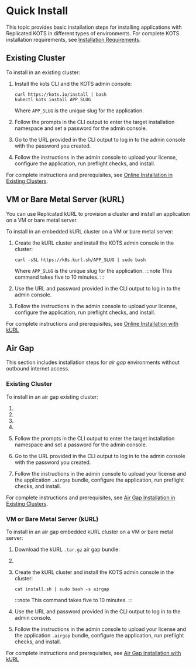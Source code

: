 
# Quick Install

This topic provides basic installation steps for installing applications with Replicated KOTS in different types of environments. For complete KOTS installation requirements, see [Installation Requirements](installing-general-requirements).

## Existing Cluster

To install in an existing cluster:

1. Install the kots CLI and the KOTS admin console:

    ```shell
    curl https://kots.io/install | bash
    kubectl kots install APP_SLUG
    ``` 
    Where `APP_SLUG` is the unique slug for the application.

1. Follow the prompts in the CLI output to enter the target installation namespace and set a password for the admin console.

1. Go to the URL provided in the CLI output to log in to the admin console with the password you created.

1. Follow the instructions in the admin console to upload your license, configure the application, run preflight checks, and install.

For complete instructions and prerequisites, see [Online Installation in Existing Clusters](/enterprise/installing-existing-cluster).

## VM or Bare Metal Server (kURL)

You can use Replicated kURL to provision a cluster and install an application on a VM or bare metal server.

To install in an embedded kURL cluster on a VM or bare metal server:

1. Create the kURL cluster and install the KOTS admin console in the cluster:

   ```
   curl -sSL https://k8s.kurl.sh/APP_SLUG | sudo bash
   ```
   Where `APP_SLUG` is the unique slug for the application.
   :::note
   This command takes five to 10 minutes.
   :::

1. Use the URL and password provided in the CLI output to log in to the admin console.

1. Follow the instructions in the admin console to upload your license, configure the application, run preflight checks, and install.

For complete instructions and prerequisites, see [Online Installation with kURL](/enterprise/installing-embedded-cluster)

## Air Gap

This section includes installation steps for _air gap_ environments without outbound internet access.

### Existing Cluster

To install in an air gap existing cluster:

1. <InstallKotsCli/>

1. <DownloadKotsBundle/>

1. <PushKotsImages/>

1. <InstallKotsAirgap/>

1. Follow the prompts in the CLI output to enter the target installation namespace and set a password for the admin console.

1. Go to the URL provided in the CLI output to log in to the admin console with the password you created.

1. Follow the instructions in the admin console to upload your license and the application `.airgap` bundle, configure the application, run preflight checks, and install.

For complete instructions and prerequisites, see [Air Gap Installation in Existing Clusters](/enterprise/installing-existing-cluster-airgap).

### VM or Bare Metal Server (kURL)

To install in an air gap embedded kURL cluster on a VM or bare metal server:

1. Download the kURL `.tar.gz` air gap bundle:

   <DownloadkURLBundle/>

1. <ExtractKurlBundle/>

1. Create the kURL cluster and install the KOTS admin console in the cluster:

   ```
   cat install.sh | sudo bash -s airgap
   ```
   :::note
   This command takes five to 10 minutes.
   :::

1. Use the URL and password provided in the CLI output to log in to the admin console.

1. Follow the instructions in the admin console to upload your license and the application `.airgap` bundle, configure the application, run preflight checks, and install.

For complete instructions and prerequisites, see [Air Gap Installation with kURL](/enterprise/installing-embedded-airgapped)
